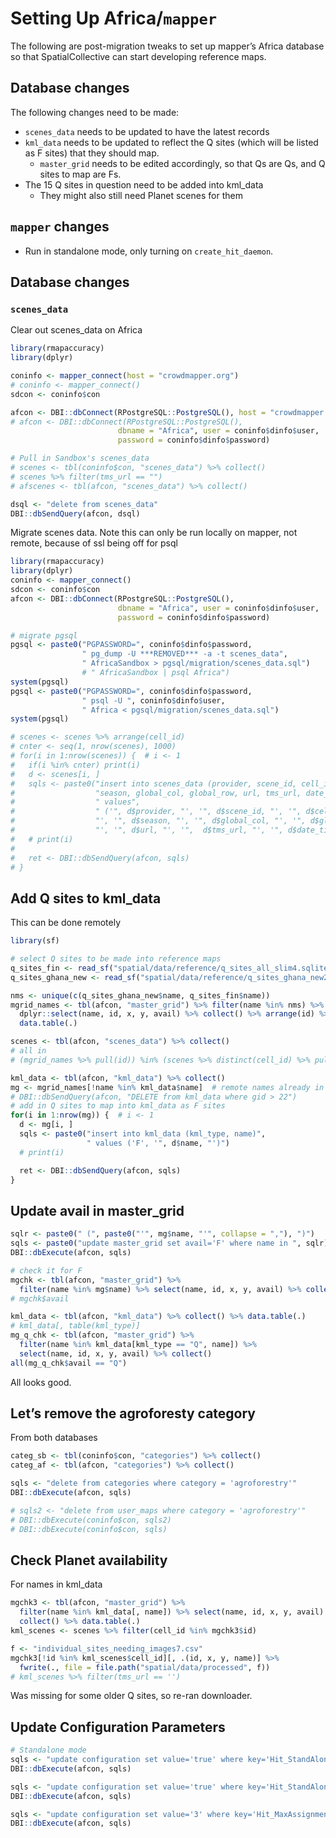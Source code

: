 # Setting Up Africa/`mapper` 

The following are post-migration tweaks to set up mapper's Africa database so that SpatialCollective can start developing reference maps.  


## Database changes
The following changes need to be made: 

- `scenes_data` needs to be updated to have the latest records
- `kml_data` needs to be updated to reflect the Q sites (which will be listed as F sites) that they should map. 
    - `master_grid` needs to be edited accordingly, so that Qs are Qs, and Q sites to map are Fs. 
- The 15 Q sites in question need to be added into kml_data
    - They might also still need Planet scenes for them

## `mapper` changes

- Run in standalone mode, only turning on `create_hit_daemon`. 

## Database changes
### `scenes_data`

Clear out scenes_data on Africa
```r
library(rmapaccuracy)
library(dplyr)

coninfo <- mapper_connect(host = "crowdmapper.org")
# coninfo <- mapper_connect()
sdcon <- coninfo$con

afcon <- DBI::dbConnect(RPostgreSQL::PostgreSQL(), host = "crowdmapper.org",
# afcon <- DBI::dbConnect(RPostgreSQL::PostgreSQL(),
                        dbname = "Africa", user = coninfo$dinfo$user, 
                        password = coninfo$dinfo$password)

# Pull in Sandbox's scenes_data
# scenes <- tbl(coninfo$con, "scenes_data") %>% collect()
# scenes %>% filter(tms_url == "")
# afscenes <- tbl(afcon, "scenes_data") %>% collect()

dsql <- "delete from scenes_data"
DBI::dbSendQuery(afcon, dsql)
```

Migrate scenes data. Note this can only be run locally on mapper, not remote, because of ssl being off for psql
```r
library(rmapaccuracy)
library(dplyr)
coninfo <- mapper_connect()
sdcon <- coninfo$con
afcon <- DBI::dbConnect(RPostgreSQL::PostgreSQL(),
                        dbname = "Africa", user = coninfo$dinfo$user, 
                        password = coninfo$dinfo$password)

# migrate pgsql 
pgsql <- paste0("PGPASSWORD=", coninfo$dinfo$password, 
                " pg_dump -U ***REMOVED*** -a -t scenes_data", 
                " AfricaSandbox > pgsql/migration/scenes_data.sql")
                # " AfricaSandbox | psql Africa")
system(pgsql)
pgsql <- paste0("PGPASSWORD=", coninfo$dinfo$password,
                " psql -U ", coninfo$dinfo$user,
                " Africa < pgsql/migration/scenes_data.sql")
system(pgsql)

# scenes <- scenes %>% arrange(cell_id)
# cnter <- seq(1, nrow(scenes), 1000)
# for(i in 1:nrow(scenes)) {  # i <- 1
#   if(i %in% cnter) print(i)
#   d <- scenes[i, ]
#   sqls <- paste0("insert into scenes_data (provider, scene_id, cell_id,",
#                  "season, global_col, global_row, url, tms_url, date_time)",
#                  " values", 
#                  " ('", d$provider, "', '", d$scene_id, "', '", d$cell_id, 
#                  "', '", d$season, "', '", d$global_col, "', '", d$global_row, 
#                  "', '", d$url, "', '",  d$tms_url, "', '", d$date_time, "')")
#   # print(i)
#   
#   ret <- DBI::dbSendQuery(afcon, sqls)
# }

```

## Add Q sites to kml_data

This can be done remotely
```r
library(sf)

# select Q sites to be made into reference maps
q_sites_fin <- read_sf("spatial/data/reference/q_sites_all_slim4.sqlite")
q_sites_ghana_new <- read_sf("spatial/data/reference/q_sites_ghana_new2.sqlite")

nms <- unique(c(q_sites_ghana_new$name, q_sites_fin$name))
mgrid_names <- tbl(afcon, "master_grid") %>% filter(name %in% nms) %>% 
  dplyr::select(name, id, x, y, avail) %>% collect() %>% arrange(id) %>% 
  data.table(.)

scenes <- tbl(afcon, "scenes_data") %>% collect()
# all in
# (mgrid_names %>% pull(id)) %in% (scenes %>% distinct(cell_id) %>% pull())

kml_data <- tbl(afcon, "kml_data") %>% collect()
mg <- mgrid_names[!name %in% kml_data$name]  # remote names already in Q
# DBI::dbSendQuery(afcon, "DELETE from kml_data where gid > 22")
# add in Q sites to map into kml_data as F sites
for(i in 1:nrow(mg)) {  # i <- 1
  d <- mg[i, ]
  sqls <- paste0("insert into kml_data (kml_type, name)",
                 " values ('F', '", d$name, "')")
  # print(i)

  ret <- DBI::dbSendQuery(afcon, sqls)
}
```

## Update avail in master_grid
```r
sqlr <- paste0(" (", paste0("'", mg$name, "'", collapse = ","), ")")
sqls <- paste0("update master_grid set avail='F' where name in ", sqlr)
DBI::dbExecute(afcon, sqls)

# check it for F
mgchk <- tbl(afcon, "master_grid") %>% 
  filter(name %in% mg$name) %>% select(name, id, x, y, avail) %>% collect()
# mgchk$avail

kml_data <- tbl(afcon, "kml_data") %>% collect() %>% data.table(.)
# kml_data[, table(kml_type)]
mg_q_chk <- tbl(afcon, "master_grid") %>% 
  filter(name %in% kml_data[kml_type == "Q", name]) %>%
  select(name, id, x, y, avail) %>% collect()
all(mg_q_chk$avail == "Q")
```

All looks good.  

## Let's remove the agroforesty category

From both databases

```r
categ_sb <- tbl(coninfo$con, "categories") %>% collect()
categ_af <- tbl(afcon, "categories") %>% collect()

sqls <- "delete from categories where category = 'agroforestry'"
DBI::dbExecute(afcon, sqls)

# sqls2 <- "delete from user_maps where category = 'agroforestry'"
# DBI::dbExecute(coninfo$con, sqls2)
# DBI::dbExecute(coninfo$con, sqls)
```

## Check Planet availability

For names in kml_data
```r

mgchk3 <- tbl(afcon, "master_grid") %>% 
  filter(name %in% kml_data[, name]) %>% select(name, id, x, y, avail) %>%
  collect() %>% data.table(.)
kml_scenes <- scenes %>% filter(cell_id %in% mgchk3$id)

f <- "individual_sites_needing_images7.csv"
mgchk3[!id %in% kml_scenes$cell_id][, .(id, x, y, name)] %>% 
  fwrite(., file = file.path("spatial/data/processed", f))
# kml_scenes %>% filter(tms_url == '')
```

Was missing for some older Q sites, so re-ran downloader.

## Update Configuration Parameters
```r
# Standalone mode
sqls <- "update configuration set value='true' where key='Hit_StandAlone'" 
DBI::dbExecute(afcon, sqls)

sqls <- "update configuration set value='true' where key='Hit_StandAlone'" 
DBI::dbExecute(afcon, sqls)

sqls <- "update configuration set value='3' where key='Hit_MaxAssignmentsF'" 
DBI::dbExecute(afcon, sqls)


```




    
    